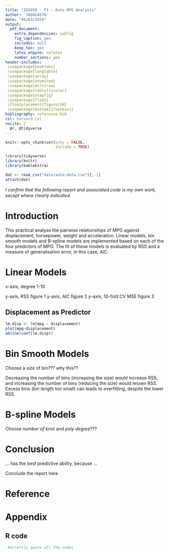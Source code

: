 ```yaml
---
title: "ID5059 - P1 - Auto MPG Analysis"
author: '180024570'
date: "04/03/2019"
output:
  pdf_document:
    extra_dependencies: subfig
    fig_caption: yes
    includes: null
    keep_tex: yes
    latex_engine: xelatex
    number_sections: yes
header-includes:
 \usepackage{booktabs}
 \usepackage{longtable}
 \usepackage{array}
 \usepackage{enumitem} 
 \usepackage{multirow}
 \usepackage[table]{xcolor}
 \usepackage{wrapfig}
 \usepackage{float}
 \floatplacement{figure}{H}
 \usepackage[bottom]{footmisc}
bibliography: reference.bib
csl: harvard.csl
nocite: | 
  @r, @tidyverse
---
```




```r
knitr::opts_chunk$set(echo = FALSE,
                      include = TRUE)

library(tidyverse)
library(knitr)
library(kableExtra)

dat <- read_csv("data/auto-data.csv")[,-1]
attach(dat)
```

*I conﬁrm that the following report and associated code is my own work, except where clearly indicated.*

# Introduction

This practical analyse the pairwise relationships of MPG against displacement, horsepower, weight and acceleration. Linear models, bin smooth models and B-spline models are implemented based on each of the four predictors of MPG. The fit of these models is evaluated by RSS and a measure of generalisation error, in this case, AIC.


# Linear Models


x-axis, degree 1-10

y-axis, RSS  figure 1
y-axis, AIC  figure 2
y-axis, 10-fold CV MSE  figure 3



## Displacement as Predictor

```r
lm.disp <- lm(mpg ~ displacement)
plot(mpg~displacement)
abline(coef(lm.disp))
```


# Bin Smooth Models

Choose a *size* of bin??? why this??

Decreasing the number of bins (increasing the size) would increase RSS, and increasing the number of bins (reducing the size) would lessen RSS. Excess bins (bin length too small) can leads to overfitting, despite the lower RSS.



# B-spline Models

Choose *number of knot* and *poly degree*???


# Conclusion

... has the best predictive ability,
because ...




Conclude the report here

\newpage
# Reference

<div id="refs"></div>

# Appendix

## R code

```r
 #directly quote all the codes
```

